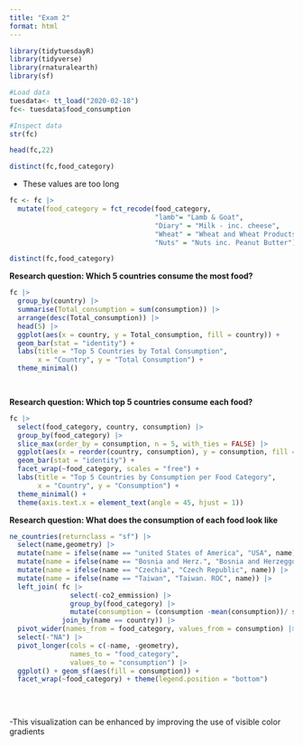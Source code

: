 ```yaml
---
title: "Exam 2"
format: html
---
```




```r
library(tidytuesdayR)
library(tidyverse)
library(rnaturalearth)
library(sf)
```

```r
#Load data 
tuesdata<- tt_load("2020-02-18")
fc<- tuesdata$food_consumption 
```
```r
#Inspect data 
str(fc)

head(fc,22)

```
```r
distinct(fc,food_category)
```
- These values are too long

```r
fc <- fc |>
  mutate(food_category = fct_recode(food_category, 
                                    "lamb"= "Lamb & Goat", 
                                    "Diary" = "Milk - inc. cheese",
                                    "Wheat" = "Wheat and Wheat Products",
                                    "Nuts" = "Nuts inc. Peanut Butter")) 
```


```r
distinct(fc,food_category)
```

**Research question: Which 5 countries consume the most food?**

```r
fc |> 
  group_by(country) |> 
  summarise(Total_consumption = sum(consumption)) |> 
  arrange(desc(Total_consumption)) |> 
  head(5) |> 
  ggplot(aes(x = country, y = Total_consumption, fill = country)) + 
  geom_bar(stat = "identity") +
  labs(title = "Top 5 Countries by Total Consumption",
       x = "Country", y = "Total Consumption") +
  theme_minimal()

  

```



**Research question: Which top 5 countries consume each food?** 



```r
fc |> 
  select(food_category, country, consumption) |> 
  group_by(food_category) |> 
  slice_max(order_by = consumption, n = 5, with_ties = FALSE) |> 
  ggplot(aes(x = reorder(country, consumption), y = consumption, fill = country)) + 
  geom_bar(stat = "identity") + 
  facet_wrap(~food_category, scales = "free") +
  labs(title = "Top 5 Countries by Consumption per Food Category",
       x = "Country", y = "Consumption") + 
  theme_minimal() +
  theme(axis.text.x = element_text(angle = 45, hjust = 1))

```





**Research question: What does the consumption of each food look like**

```r
ne_countries(returnclass = "sf") |>
  select(name,geometry) |>
  mutate(name = ifelse(name == "united States of America", "USA", name)) |>
  mutate(name = ifelse(name == "Bosnia and Herz.", "Bosnia and Herzeggovonia", name)) |>
  mutate(name = ifelse(name == "Czechia", "Czech Republic", name)) |>
  mutate(name = ifelse(name == "Taiwan", "Taiwan. ROC", name)) |>
  left_join( fc |>
               select(-co2_emmission) |>
               group_by(food_category) |>
               mutate(consumption = (consumption -mean(consumption))/ sd(consumption)), 
             join_by(name == country)) |>
  pivot_wider(names_from = food_category, values_from = consumption) |>
  select(-"NA") |>
  pivot_longer(cols = c(-name, -geometry), 
               names_to = "food_category", 
               values_to = "consumption") |>
  ggplot() + geom_sf(aes(fill = consumption)) +
  facet_wrap(~food_category) + theme(legend.position = "bottom")
               
          
  
```

-This visualization can be enhanced by improving the use of visible color gradients
